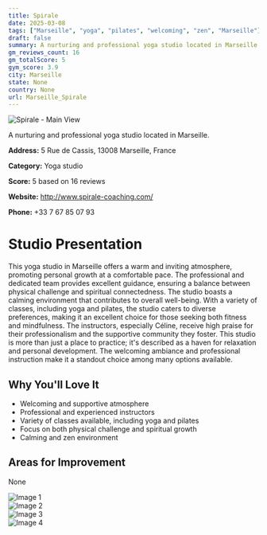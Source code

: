```yaml
---
title: Spirale
date: 2025-03-08
tags: ["Marseille", "yoga", "pilates", "welcoming", "zen", "Marseille"]  
draft: false
summary: A nurturing and professional yoga studio located in Marseille.
gm_reviews_count: 16
gm_totalScore: 5
gym_score: 3.9
city: Marseille
state: None
country: None
url: Marseille_Spirale
---
```


<div className="aspect-[16/9] relative my-8">
  <img 
    src="https://lh5.googleusercontent.com/p/AF1QipNZJL4LS3-NJQGp0eI4jMVSdxHFV2-PYkSLiqOt=w1920-h1080-k-no"
    alt="Spirale - Main View"
    className="object-cover absolute inset-0 w-full h-full rounded-lg"
  />
</div>

A nurturing and professional yoga studio located in Marseille.

**Address:** 5 Rue de Cassis, 13008 Marseille, France

**Category:** Yoga studio

**Score:** 5 based on 16 reviews

**Website:** http://www.spirale-coaching.com/

**Phone:** +33 7 67 85 07 93

# Studio Presentation

This yoga studio in Marseille offers a warm and inviting atmosphere, promoting personal growth at a comfortable pace. The professional and dedicated team provides excellent guidance, ensuring a balance between physical challenge and spiritual connectedness. The studio boasts a calming environment that contributes to overall well-being. With a variety of classes, including yoga and pilates, the studio caters to diverse preferences, making it an excellent choice for those seeking both fitness and mindfulness. The instructors, especially Céline, receive high praise for their professionalism and the supportive community they foster. This studio is more than just a place to practice; it's described as a haven for relaxation and personal development.
The welcoming ambiance and professional instruction make it a standout choice among many options available.

## Why You'll Love It

- Welcoming and supportive atmosphere
- Professional and experienced instructors
- Variety of classes available, including yoga and pilates
- Focus on both physical challenge and spiritual growth
- Calming and zen environment

## Areas for Improvement

None

<div className="grid grid-cols-1 xl:grid-cols-2 gap-4 my-8">
<div className="aspect-[4/3] relative"><img src="https://lh3.googleusercontent.com/p/AF1QipMv6dGWCw-IKPvDScnmdfgo5ozlK7o4JHl89ksh=w1920-h1080-k-no" alt="Image 1" className="object-cover absolute inset-0 w-full h-full rounded-lg" /></div>
<div className="aspect-[4/3] relative"><img src="https://lh5.googleusercontent.com/p/AF1QipMC3B6cC8TNc7PFPvDCA-CgUwo3CDgQzfKsIjtj=w1920-h1080-k-no" alt="Image 2" className="object-cover absolute inset-0 w-full h-full rounded-lg" /></div>
<div className="aspect-[4/3] relative"><img src="https://lh5.googleusercontent.com/p/AF1QipMqC9QA31tBbA65eRvA-j0FXRKkDuxC7Kz9CQ4P=w1920-h1080-k-no" alt="Image 3" className="object-cover absolute inset-0 w-full h-full rounded-lg" /></div>
<div className="aspect-[4/3] relative"><img src="https://lh5.googleusercontent.com/p/AF1QipN91Cw87s8xEal2-fLWDKlg9sAbpSHilnI4iazN=w1920-h1080-k-no" alt="Image 4" className="object-cover absolute inset-0 w-full h-full rounded-lg" /></div>
</div>